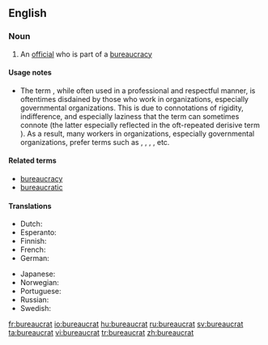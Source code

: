 ==English==

===Noun===
{{en-noun}}

# An [[official]] who is part of a [[bureaucracy]]

====Usage notes====
* {{sense|an official}} The term {{term||bureaucrat}}, while often used in a professional and respectful manner, is oftentimes disdained by those who work in organizations, especially governmental organizations. This is due to connotations of rigidity, indifference, and especially laziness that the term can sometimes connote (the latter especially reflected in the oft-repeated derisive term {{term||[[lazy]] bureaucrat}}). As a result, many workers in organizations, especially governmental organizations, prefer terms such as {{term|manager}}, {{term|public manager}}, {{term|public servant}}, {{term|public official}}, etc.

====Related terms====
* [[bureaucracy]]
* [[bureaucratic]]

====Translations====
{{trans-top|An official in a bureaucracy}}
* Dutch: {{t|nl|bureaucraat|m}}
* Esperanto: {{t|eo|burokrato|xs=Esperanto}}
* Finnish: {{t+|fi|byrokraatti}}
* French: {{t+|fr|fonctionnaire}} {{m|f}}
* German: {{t+|de|Bürokrat|m}}
{{trans-mid}}
* Japanese: {{t-|ja|官僚|tr=kanryō|sc=Jpan}}
* Norwegian: {{t-|no|byråkrat|m}}
* Portuguese: {{t-|pt|burocrata}} {{m|f}}
* Russian: {{t+|ru|бюрократ|m|tr=bjurokrát|sc=Cyrl}}
* Swedish: {{t-|sv|byråkrat|c}}
{{trans-bottom}}

[[fr:bureaucrat]]
[[io:bureaucrat]]
[[hu:bureaucrat]]
[[ru:bureaucrat]]
[[sv:bureaucrat]]
[[ta:bureaucrat]]
[[vi:bureaucrat]]
[[tr:bureaucrat]]
[[zh:bureaucrat]]